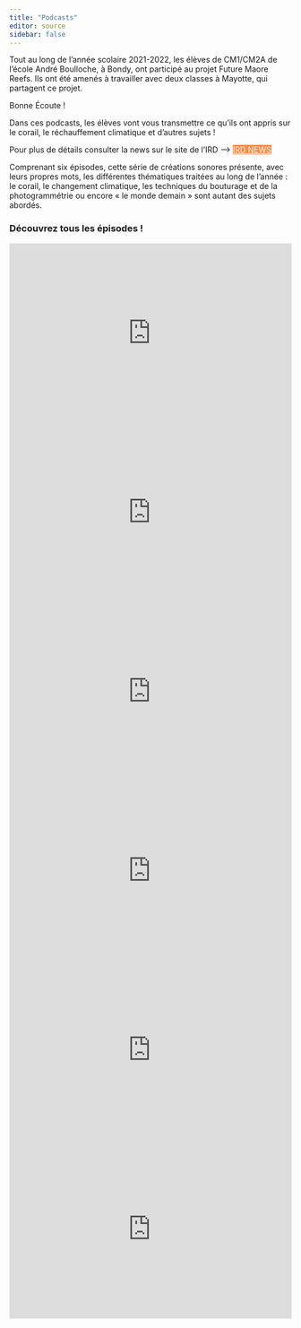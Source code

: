 ```yaml
---
title: "Podcasts"
editor: source
sidebar: false
---
```


Tout au long de l'année scolaire 2021-2022, les élèves de CM1/CM2A de l'école André Boulloche, à Bondy, ont participé au projet Future Maore Reefs. Ils ont été amenés à travailler avec deux classes à Mayotte, qui partagent ce projet.

::: {.card .text-white .bg-info .mb-3}
::: card-body
::: {.h4 .card-tittle}
Bonne Écoute !
:::

::: card-text
Dans ces podcasts, les élèves vont vous transmettre ce qu'ils ont appris sur le corail, le réchauffement climatique et d'autres sujets !

Pour plus de détails consulter la news sur le site de l'IRD --\> [IRD NEWS](https://www.ird.fr/les-recifs-de-demain-une-serie-de-podcasts-realisee-par-les-eleves-du-projet-future-maore-reefs){style="color: white; background-color: rgb(255,127,43,0.9)"}
:::
:::
:::

Comprenant six épisodes, cette série de créations sonores présente, avec leurs propres mots, les différentes thématiques traitées au long de l'année : le corail, le changement climatique, les techniques du bouturage et de la photogrammétrie ou encore « le monde demain » sont autant des sujets abordés.

<h3>

Découvrez tous les épisodes !

</h3>

```{=html}
<script src="https://podcloud.fr/player-embed/helper.js"></script>
```
<iframe allow="accelerometer; autoplay; encrypted-media; gyroscope; picture-in-picture; fullscreen" frameborder="0" height="320" src="https://podcloud.fr/podcast/lecorailandreboulloche/episode/episode-1-le-corail/player" width="100%">

</iframe>

```{=html}
<script src="https://podcloud.fr/player-embed/helper.js"></script>
```
<iframe allow="accelerometer; autoplay; encrypted-media; gyroscope; picture-in-picture; fullscreen" frameborder="0" height="320" src="https://podcloud.fr/podcast/lecorailandreboulloche/episode/episode-2-le-bouturage/player" width="100%">

</iframe>

```{=html}
<script src="https://podcloud.fr/player-embed/helper.js"></script>
```
<iframe allow="accelerometer; autoplay; encrypted-media; gyroscope; picture-in-picture; fullscreen" frameborder="0" height="320" src="https://podcloud.fr/podcast/lecorailandreboulloche/episode/episode-3-la-photogrammetrie/player" width="100%">

</iframe>

```{=html}
<script src="https://podcloud.fr/player-embed/helper.js"></script>
```
<iframe allow="accelerometer; autoplay; encrypted-media; gyroscope; picture-in-picture; fullscreen" frameborder="0" height="320" src="https://podcloud.fr/podcast/lecorailandreboulloche/episode/episode-4-le-rechauffement-climatique/player" width="100%">

</iframe>

```{=html}
<script src="https://podcloud.fr/player-embed/helper.js"></script>
```
<iframe allow="accelerometer; autoplay; encrypted-media; gyroscope; picture-in-picture; fullscreen" frameborder="0" height="320" src="https://podcloud.fr/podcast/lecorailandreboulloche/episode/episode-5-visite-de-laquarium/player" width="100%">

</iframe>

```{=html}
<script src="https://podcloud.fr/player-embed/helper.js"></script>
```
<iframe allow="accelerometer; autoplay; encrypted-media; gyroscope; picture-in-picture; fullscreen" frameborder="0" height="320" src="https://podcloud.fr/podcast/lecorailandreboulloche/episode/episode-6-le-monde-de-demain/player" width="100%">

</iframe>

</h3>
